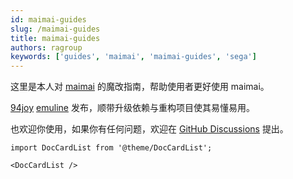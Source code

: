 ```yaml
---
id: maimai-guides
slug: /maimai-guides
title: maimai-guides
authors: ragroup
keywords: ['guides', 'maimai', 'maimai-guides', 'sega']
---
```


这里是本人对 [maimai](https://docusaurus.io/) 的魔改指南，帮助使用者更好使用 maimai。

[94joy](https://https://www.94joy.cn/maimai/267) [emuline](https://www.emuline.org/topic/3489-reposted-maimai-finale-dx-dx-splash-universe-festival-sega-ringedge) 发布，顺带升级依赖与重构项目使其易懂易用。

也欢迎你使用，如果你有任何问题，欢迎在 [GitHub Discussions](https://github.com/studeent039/blognew/discussions) 提出。

```mdx-code-block
import DocCardList from '@theme/DocCardList';

<DocCardList />
```
